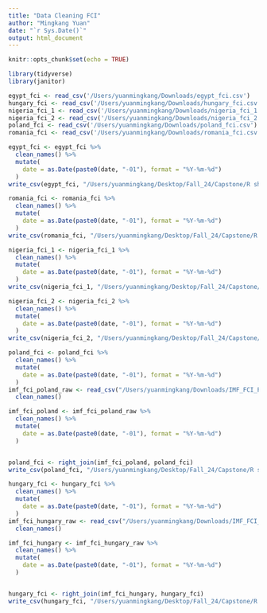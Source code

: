 ```yaml
---
title: "Data Cleaning FCI"
author: "Mingkang Yuan"
date: "`r Sys.Date()`"
output: html_document
---
```


```r
knitr::opts_chunk$set(echo = TRUE)
```

```r
library(tidyverse)
library(janitor)
```


```r
egypt_fci <- read_csv('/Users/yuanmingkang/Downloads/egypt_fci.csv') 
hungary_fci <- read_csv('/Users/yuanmingkang/Downloads/hungary_fci.csv') 
nigeria_fci_1 <- read_csv('/Users/yuanmingkang/Downloads/nigeria_fci_1.csv') 
nigeria_fci_2 <- read_csv('/Users/yuanmingkang/Downloads/nigeria_fci_2.csv') 
poland_fci <- read_csv('/Users/yuanmingkang/Downloads/poland_fci.csv') 
romania_fci <- read_csv('/Users/yuanmingkang/Downloads/romania_fci.csv') 
```
```r
egypt_fci <- egypt_fci %>%
  clean_names() %>%
  mutate(
    date = as.Date(paste0(date, "-01"), format = "%Y-%m-%d")
  )
write_csv(egypt_fci, "/Users/yuanmingkang/Desktop/Fall_24/Capstone/R shiny/data/data1/egypt_fci.csv")
```

```r
romania_fci <- romania_fci %>%
  clean_names() %>%
  mutate(
    date = as.Date(paste0(date, "-01"), format = "%Y-%m-%d")
  )
write_csv(romania_fci, "/Users/yuanmingkang/Desktop/Fall_24/Capstone/R shiny/data/data1/romania_fci.csv")
```


```r
nigeria_fci_1 <- nigeria_fci_1 %>%
  clean_names() %>%
  mutate(
    date = as.Date(paste0(date, "-01"), format = "%Y-%m-%d")
  )
write_csv(nigeria_fci_1, "/Users/yuanmingkang/Desktop/Fall_24/Capstone/R shiny/data/data1/nigeria_fci_1.csv")
```

```r
nigeria_fci_2 <- nigeria_fci_2 %>%
  clean_names() %>%
  mutate(
    date = as.Date(paste0(date, "-01"), format = "%Y-%m-%d")
  )
write_csv(nigeria_fci_2, "/Users/yuanmingkang/Desktop/Fall_24/Capstone/R shiny/data/data1/nigeria_fci_2.csv")
```

```r
poland_fci <- poland_fci %>%
  clean_names() %>%
  mutate(
    date = as.Date(paste0(date, "-01"), format = "%Y-%m-%d")
  )
imf_fci_poland_raw <- read_csv("/Users/yuanmingkang/Downloads/IMF_FCI_Poland.csv") %>%
  clean_names()

imf_fci_poland <- imf_fci_poland_raw %>%
  clean_names() %>%
  mutate(
    date = as.Date(paste0(date, "-01"), format = "%Y-%m-%d")
  )


poland_fci <- right_join(imf_fci_poland, poland_fci)
write_csv(poland_fci, "/Users/yuanmingkang/Desktop/Fall_24/Capstone/R shiny/data/data1/poland_fci.csv")
```

```r

hungary_fci <- hungary_fci %>%
  clean_names() %>%
  mutate(
    date = as.Date(paste0(date, "-01"), format = "%Y-%m-%d")
  )
imf_fci_hungary_raw <- read_csv("/Users/yuanmingkang/Downloads/IMF_FCI_Hungary.csv") %>%
  clean_names()

imf_fci_hungary <- imf_fci_hungary_raw %>%
  clean_names() %>%
  mutate(
    date = as.Date(paste0(date, "-01"), format = "%Y-%m-%d")
  )


hungary_fci <- right_join(imf_fci_hungary, hungary_fci)
write_csv(hungary_fci, "/Users/yuanmingkang/Desktop/Fall_24/Capstone/R shiny/data/data1/hungary_fci.csv")
```




